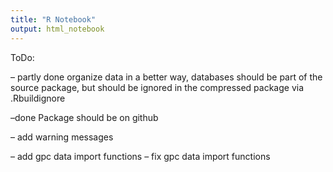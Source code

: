 ```yaml
---
title: "R Notebook"
output: html_notebook
---
```


ToDo:

-- partly done organize data in a better way, databases should be part of the source package, but should
  be ignored in the compressed package via .Rbuildignore

--done  Package should be on github

-- add warning messages

-- add gpc data import functions
-- fix gpc data import functions

